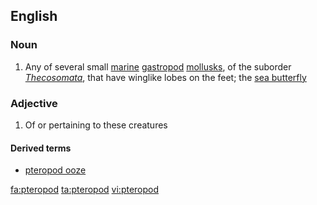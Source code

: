 ==English==

===Noun===
{{en-noun}}

# Any of several small [[marine]] [[gastropod]] [[mollusk]]s, of the suborder ''[[Thecosomata]]'', that have winglike lobes on the feet; the [[sea butterfly]]

===Adjective===
{{en-adj|-}}

# Of or pertaining to these creatures

====Derived terms====
*[[pteropod ooze]]

[[fa:pteropod]]
[[ta:pteropod]]
[[vi:pteropod]]